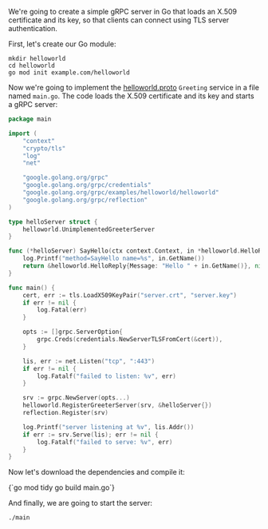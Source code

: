 We're going to create a simple gRPC server in Go that loads an X.509 certificate
and its key, so that clients can connect using TLS server authentication.

First, let's create our Go module:

```shell
mkdir helloworld
cd helloworld
go mod init example.com/helloworld
```

Now we're going to implement the
[helloworld.proto](https://github.com/grpc/grpc-go/blob/master/examples/helloworld/helloworld/helloworld.proto)
`Greeting` service in a file named `main.go`. The code loads the X.509
certificate and its key and starts a gRPC server:

```go
package main

import (
	"context"
	"crypto/tls"
	"log"
	"net"

	"google.golang.org/grpc"
	"google.golang.org/grpc/credentials"
	"google.golang.org/grpc/examples/helloworld/helloworld"
	"google.golang.org/grpc/reflection"
)

type helloServer struct {
	helloworld.UnimplementedGreeterServer
}

func (*helloServer) SayHello(ctx context.Context, in *helloworld.HelloRequest) (*helloworld.HelloReply, error) {
	log.Printf("method=SayHello name=%s", in.GetName())
	return &helloworld.HelloReply{Message: "Hello " + in.GetName()}, nil
}

func main() {
	cert, err := tls.LoadX509KeyPair("server.crt", "server.key")
	if err != nil {
		log.Fatal(err)
	}

	opts := []grpc.ServerOption{
		grpc.Creds(credentials.NewServerTLSFromCert(&cert)),
	}

	lis, err := net.Listen("tcp", ":443")
	if err != nil {
		log.Fatalf("failed to listen: %v", err)
	}

	srv := grpc.NewServer(opts...)
	helloworld.RegisterGreeterServer(srv, &helloServer{})
	reflection.Register(srv)

	log.Printf("server listening at %v", lis.Addr())
	if err := srv.Serve(lis); err != nil {
		log.Fatalf("failed to serve: %v", err)
	}
}
```

Now let's download the dependencies and compile it:

<CodeBlock language="shell" copyText="go mod tidy && go build main.go">
{`go mod tidy
go build main.go`}
</CodeBlock>

And finally, we are going to start the server:

```shell
./main
```
